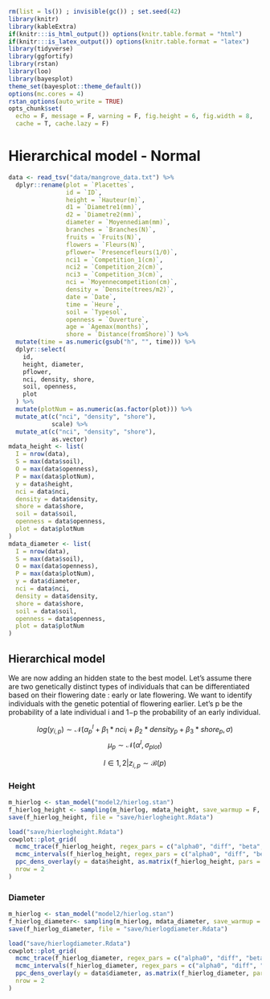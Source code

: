 ```r
rm(list = ls()) ; invisible(gc()) ; set.seed(42)
library(knitr)
library(kableExtra)
if(knitr:::is_html_output()) options(knitr.table.format = "html") 
if(knitr:::is_latex_output()) options(knitr.table.format = "latex") 
library(tidyverse)
library(ggfortify)
library(rstan)
library(loo)
library(bayesplot)
theme_set(bayesplot::theme_default())
options(mc.cores = 4)
rstan_options(auto_write = TRUE)
opts_chunk$set(
  echo = F, message = F, warning = F, fig.height = 6, fig.width = 8,
  cache = T, cache.lazy = F)
```

# Hierarchical model - Normal

```r
data <- read_tsv("data/mangrove_data.txt") %>% 
  dplyr::rename(plot = `Placettes`,
                id = `ID`,
                height = `Hauteur(m)`,
                d1 = `Diametre1(mm)`,
                d2 = `Diametre2(mm)`,
                diameter = `Moyennediam(mm)`,
                branches = `Branches(N)`,
                fruits = `Fruits(N)`,
                flowers = `Fleurs(N)`,
                pflower= `Presencefleurs(1/0)`,
                nci1 = `Competition_1(cm)`,
                nci2 = `Competition_2(cm)`,
                nci3 = `Competition_3(cm)`,
                nci = `Moyennecompetition(cm)`,
                density = `Densite(trees/m2)`,
                date = `Date`,
                time = `Heure`,
                soil = `Typesol`,
                openness = `Ouverture`,
                age = `Agemax(months)`,
                shore = `Distance(fromShore)`) %>% 
  mutate(time = as.numeric(gsub("h", "", time))) %>% 
  dplyr::select(
    id,
    height, diameter,
    pflower,
    nci, density, shore,
    soil, openness,
    plot
  ) %>% 
  mutate(plotNum = as.numeric(as.factor(plot))) %>% 
  mutate_at(c("nci", "density", "shore"),
            scale) %>% 
  mutate_at(c("nci", "density", "shore"),
            as.vector)
mdata_height <- list(
  I = nrow(data),
  S = max(data$soil),
  O = max(data$openness),
  P = max(data$plotNum),
  y = data$height,
  nci = data$nci,
  density = data$density,
  shore = data$shore,
  soil = data$soil,
  openness = data$openness,
  plot = data$plotNum
)
mdata_diameter <- list(
  I = nrow(data),
  S = max(data$soil),
  O = max(data$openness),
  P = max(data$plotNum),
  y = data$diameter,
  nci = data$nci,
  density = data$density,
  shore = data$shore,
  soil = data$soil,
  openness = data$openness,
  plot = data$plotNum
)
```

## Hierarchical model

We are now adding an hidden state to the best model. Let's assume there are two genetically distinct types of individuals that can be differentiated based on their flowering date : early or late flowering. We want to identify individuals with the genetic potential of flowering earlier. Let's p be the probability of a late individual i and 1−p the probability of an early individual.

$$log(y_{i,p}) \sim \mathcal N (\alpha_p^l + \beta_1*nci_i + \beta_2*density_p + \beta_3*shore_p, \sigma)$$
$$\mu_p \sim \mathcal N (\alpha^l, \sigma_{plot})$$

$$l\in{1,2}|z_{i,p}\sim\mathcal B(p)$$

### Height

```r
m_hierlog <- stan_model("model2/hierlog.stan")
f_hierlog_height <- sampling(m_hierlog, mdata_height, save_warmup = F, chains = 2, cores = 2, include = F, pars = c("mu_p", "odd"))
save(f_hierlog_height, file = "save/hierlogheight.Rdata")
```

```r
load("save/hierlogheight.Rdata")
cowplot::plot_grid(
  mcmc_trace(f_hierlog_height, regex_pars = c("alpha0", "diff", "beta", "sigma")),
  mcmc_intervals(f_hierlog_height, regex_pars = c("alpha0", "diff", "beta", "alpha", "gamma", "sigma")),
  ppc_dens_overlay(y = data$height, as.matrix(f_hierlog_height, pars = "prediction")[1:100, ]),
  nrow = 2
)
```

### Diameter

```r
m_hierlog <- stan_model("model2/hierlog.stan")
f_hierlog_diameter<- sampling(m_hierlog, mdata_diameter, save_warmup = F, chains = 2, cores = 2, include = F, pars = c("mu_p", "odd"))
save(f_hierlog_diameter, file = "save/hierlogdiameter.Rdata")
```

```r
load("save/hierlogdiameter.Rdata")
cowplot::plot_grid(
  mcmc_trace(f_hierlog_diameter, regex_pars = c("alpha0", "diff", "beta", "sigma")),
  mcmc_intervals(f_hierlog_diameter, regex_pars = c("alpha0", "diff", "beta", "alpha", "gamma", "sigma")),
  ppc_dens_overlay(y = data$diameter, as.matrix(f_hierlog_diameter, pars = "prediction")[1:100, ]),
  nrow = 2
)
```


